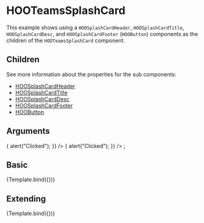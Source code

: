 
<Meta title="Components/Cards/Splash Card/HOOTeamsSplashCard" component={HOOTeamsSplashCard}/>

# HOOTeamsSplashCard

This example shows using a `HOOSplashCardHeader`, `HOOSplashCardTitle`, `HOOSplashCardDesc`, and `HOOSplashCardFooter` (`HOOButton`) components as the children of the `HOOTeamsSplashCard` component.

## Children

See more information about the properties for the sub components:

- [HOOSplashCardHeader](?path=/docs/molecules-card-elements-hoosplashcardheader--basic)
- [HOOSplashCardTitle](?path=/docs/molecules-card-elements-hoosplashcardtitle--basic)
- [HOOSplashCardDesc](?path=/docs/molecules-card-elements-hoosplashcarddesc--basic)
- [HOOSplashCardFooter](?path=/docs/molecules-card-elements-hoosplashcardfooter--basic)
- [HOOButton](?path=/docs/atoms-buttons-hoobutton--primary)

## Arguments

<ArgTypes of={HOOTeamsSplashCard} />

  <HOOSplashCardHeader imageSource="https://placekitten.com/320/180" imageAlt="Kitten" />
  <HOOSplashCardTitle title="My Teams Splash Card" />
  <HOOSplashCardDesc description="My Teams Splash Card Description" />
  <HOOSplashCardFooter>
    <HOOButton type={HOOButtonType.Primary} label="Create Something" onClick={() => { alert("Clicked"); }} />
    <HOOButton type={HOOButtonType.Standard} label="Call to Action" onClick={() => { alert("Clicked"); }} />
  </HOOSplashCardFooter>
</HOOTeamsSplashCard>;

## Basic
<Canvas>
  <Story 
    name="Basic"
    args = { 
      { }
    }>
    {Template.bind({})}
  </Story>
</Canvas>

## Extending
<Canvas>
  <Story 
    name="Extending"
    args = { 
     { rootElementAttributes: { style: { backgroundColor: "pink" } }}
    }>
    {Template.bind({})}
  </Story>
</Canvas>